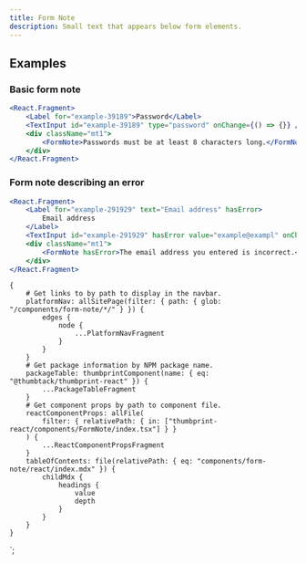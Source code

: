 ```yaml
---
title: Form Note
description: Small text that appears below form elements.
---
```



<ComponentHeader data={props.data} />

## Examples

### Basic form note

```jsx
<React.Fragment>
    <Label for="example-39189">Password</Label>
    <TextInput id="example-39189" type="password" onChange={() => {}} />
    <div className="mt1">
        <FormNote>Passwords must be at least 8 characters long.</FormNote>
    </div>
</React.Fragment>
```

### Form note describing an error

```jsx
<React.Fragment>
    <Label for="example-291929" text="Email address" hasError>
        Email address
    </Label>
    <TextInput id="example-291929" hasError value="example@exampl" onChange={() => {}} />
    <div className="mt1">
        <FormNote hasError>The email address you entered is incorrect.</FormNote>
    </div>
</React.Fragment>
```

<ComponentFooter data={props.data} />

    {
        # Get links to by path to display in the navbar.
        platformNav: allSitePage(filter: { path: { glob: "/components/form-note/*/" } }) {
            edges {
                node {
                    ...PlatformNavFragment
                }
            }
        }
        # Get package information by NPM package name.
        packageTable: thumbprintComponent(name: { eq: "@thumbtack/thumbprint-react" }) {
            ...PackageTableFragment
        }
        # Get component props by path to component file.
        reactComponentProps: allFile(
            filter: { relativePath: { in: ["thumbprint-react/components/FormNote/index.tsx"] } }
        ) {
            ...ReactComponentPropsFragment
        }
        tableOfContents: file(relativePath: { eq: "components/form-note/react/index.mdx" }) {
            childMdx {
                headings {
                    value
                    depth
                }
            }
        }
    }
`;
